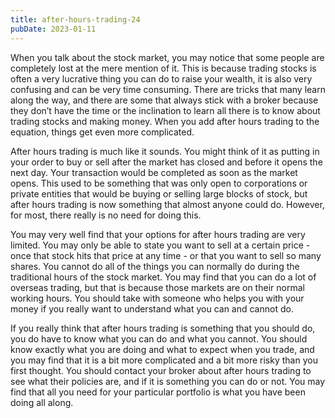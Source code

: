 ```yaml
---
title: after-hours-trading-24
pubDate: 2023-01-11
---
```


When you talk about the stock market, you may notice that some people are completely lost at the mere mention of it. This is because trading stocks is often a very lucrative thing you can do to raise your wealth, it is also very confusing and can be very time consuming. There are tricks that many learn along the way, and there are some that always stick with a broker because they don’t have the time or the inclination to learn all there is to know about trading stocks and making money. When you add after hours trading to the equation, things get even more complicated.

After hours trading is much like it sounds. You might think of it as putting in your order to buy or sell after the market has closed and before it opens the next day. Your transaction would be completed as soon as the market opens. This used to be something that was only open to corporations or private entities that would be buying or selling large blocks of stock, but after hours trading is now something that almost anyone could do. However, for most, there really is no need for doing this.

You may very well find that your options for after hours trading are very limited. You may only be able to state you want to sell at a certain price - once that stock hits that price at any time - or that you want to sell so many shares. You cannot do all of the things you can normally do during the traditional hours of the stock market. You may find that you can do a lot of overseas trading, but that is because those markets are on their normal working hours. You should take with someone who helps you with your money if you really want to understand what you can and cannot do.

If you really think that after hours trading is something that you should do, you do have to know what you can do and what you cannot. You should know exactly what you are doing and what to expect when you trade, and you may find that it is a bit more complicated and a bit more risky than you first thought. You should contact your broker about after hours trading to see what their policies are, and if it is something you can do or not. You may find that all you need for your particular portfolio is what you have been doing all along.